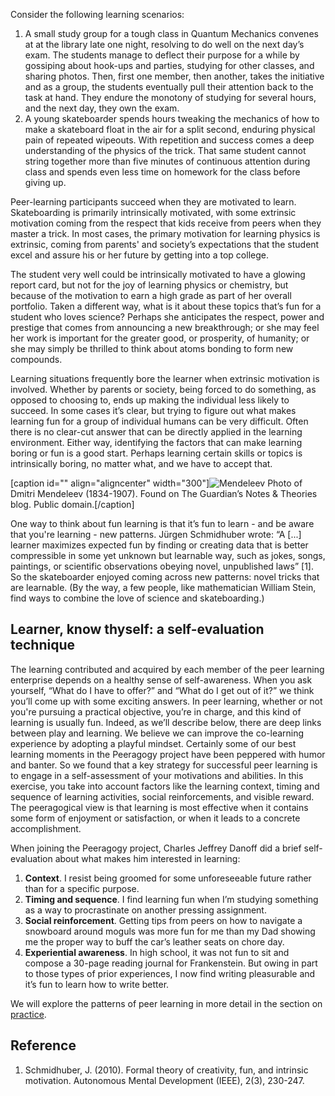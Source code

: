 Consider the following learning scenarios:

# A small study group for a tough class in Quantum Mechanics convenes at at the library late one night, resolving to do well on the next day’s exam. The students manage to deflect their purpose for a while by gossiping about hook-ups and parties, studying for other classes, and sharing photos. Then, first one member, then another, takes the initiative and as a group, the students eventually pull their attention back to the task at hand. They endure the monotony of studying for several hours, and the next day, they own the exam.
# A young skateboarder spends hours tweaking the mechanics of how to make a skateboard float in the air for a split second, enduring physical pain of repeated wipeouts. With repetition and success comes a deep understanding of the physics of the trick. That same student cannot string together more than five minutes of continuous attention during class and spends even less time on homework for the class before giving up.

Peer-learning participants succeed when they are motivated to learn. Skateboarding is primarily intrinsically motivated, with some extrinsic motivation coming from the respect that kids receive from peers when they master a trick. In most cases, the primary motivation for learning physics is extrinsic, coming from parents' and society’s expectations that the student excel and assure his or her future by getting into a top college.

The student very well could be intrinsically motivated to have a glowing report card, but not for the joy of learning physics or chemistry, but because of the motivation to earn a high grade as part of her overall portfolio. Taken a different way, what is it about these topics that’s fun for a student who loves science? Perhaps she anticipates the respect, power and prestige that comes from announcing a new breakthrough; or she may feel her work is important for the greater good, or prosperity, of humanity; or she may simply be thrilled to think about atoms bonding to form new compounds.

Learning situations frequently bore the learner when extrinsic motivation is involved. Whether by parents or society, being forced to do something, as opposed to choosing to, ends up making the individual less likely to succeed. In some cases it’s clear, but trying to figure out what makes learning fun for a group of individual humans can be very difficult. Often there is no clear-cut answer that can be directly applied in the learning environment. Either way, identifying the factors that can make learning boring or fun is a good start. Perhaps learning certain skills or topics is intrinsically boring, no matter what, and we have to accept that.

[caption id=&quot;&quot; align=&quot;aligncenter&quot; width=&quot;300&quot;][[Image:http://24.media.tumblr.com/tumblr_m25ta0G1pC1rttc8xo1_r1_500.jpg|Mendeleev]] Photo of Dmitri Mendeleev (1834-1907). Found on The Guardian’s Notes &amp; Theories blog. Public domain.[/caption]

One way to think about fun learning is that it’s fun to learn - and be aware that you're learning - new patterns. Jürgen Schmidhuber wrote: “A [...] learner maximizes expected fun by finding or creating data that is better compressible in some yet unknown but learnable way, such as jokes, songs, paintings, or scientific observations obeying novel, unpublished laws” [1]. So the skateboarder enjoyed coming across new patterns: novel tricks that are learnable. (By the way, a few people, like mathematician William Stein, find ways to combine the love of science and skateboarding.)

== Learner, know thyself: a self-evaluation technique ==

The learning contributed and acquired by each member of the peer learning enterprise depends on a healthy sense of self-awareness. When you ask yourself, “What do I have to offer?” and “What do I get out of it?” we think you’ll come up with some exciting answers. In peer learning, whether or not you're pursuing a practical objective, you’re in charge, and this kind of learning is usually fun. Indeed, as we’ll describe below, there are deep links between play and learning. We believe we can improve the co-learning experience by adopting a playful mindset. Certainly some of our best learning moments in the Peeragogy project have been peppered with humor and banter. So we found that a key strategy for successful peer learning is to engage in a self-assessment of your motivations and abilities. In this exercise, you take into account factors like the learning context, timing and sequence of learning activities, social reinforcements, and visible reward. The peeragogical view is that learning is most effective when it contains some form of enjoyment or satisfaction, or when it leads to a concrete accomplishment.

When joining the Peeragogy project, Charles Jeffrey Danoff did a brief self-evaluation about what makes him interested in learning:

# '''Context'''. I resist being groomed for some unforeseeable future rather than for a specific purpose.
# '''Timing and sequence'''. I find learning fun when I’m studying something as a way to procrastinate on another pressing assignment.
# '''Social reinforcement'''. Getting tips from peers on how to navigate a snowboard around moguls was more fun for me than my Dad showing me the proper way to buff the car’s leather seats on chore day.
# '''Experiential awareness'''. In high school, it was not fun to sit and compose a 30-page reading journal for Frankenstein. But owing in part to those types of prior experiences, I now find writing pleasurable and it’s fun to learn how to write better.

We will explore the patterns of peer learning in more detail in the section on [http://peeragogy.org/practice/ practice].

== Reference ==

# Schmidhuber, J. (2010). Formal theory of creativity, fun, and intrinsic motivation. Autonomous Mental Development (IEEE), 2(3), 230-247.

